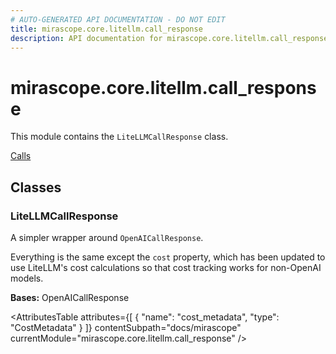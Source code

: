 ```yaml
---
# AUTO-GENERATED API DOCUMENTATION - DO NOT EDIT
title: mirascope.core.litellm.call_response
description: API documentation for mirascope.core.litellm.call_response
---
```


# mirascope.core.litellm.call_response

<ApiType type="Module" />

This module contains the `LiteLLMCallResponse` class.

<Info title="Usage">

[Calls](/docs/mirascope/learn/calls#handling-responses)

</Info>

## Classes

### LiteLLMCallResponse

<ApiType type="Class" />

A simpler wrapper around `OpenAICallResponse`.

Everything is the same except the `cost` property, which has been updated to use
LiteLLM's cost calculations so that cost tracking works for non-OpenAI models.

**Bases:** OpenAICallResponse

<AttributesTable
  attributes={[
  {
    "name": "cost_metadata",
    "type": "CostMetadata"
  }
]}
  contentSubpath="docs/mirascope"
  currentModule="mirascope.core.litellm.call_response"
/>



